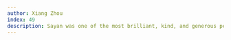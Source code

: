 ```yaml
---
author: Xiang Zhou
index: 49
description: Sayan was one of the most brilliant, kind, and generous people I have known. I always cherished our conversations, both scientific and personal. His profound intellect and warm spirit will live on in the many lives he touched and inspired.
---
```

